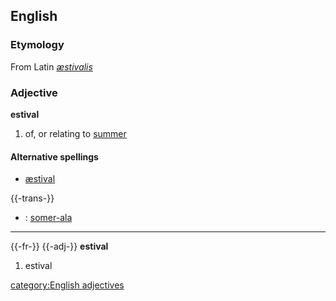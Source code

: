==English==
===Etymology===
From Latin ''[[æstivalis]]''

===Adjective===
'''estival'''

#of, or relating to [[summer]]

====Alternative spellings====
*[[æstival]]

{{-trans-}}
*{{io}}: [[somer-ala]]

----

{{-fr-}}
{{-adj-}}
'''estival'''

# estival

[[category:English adjectives]]